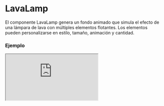 
# LavaLamp

El componente LavaLamp genera un fondo animado que simula el efecto de una lámpara de lava con múltiples elementos flotantes. Los elementos pueden personalizarse en estilo, tamaño, animación y cantidad.

### Ejemplo

<Iframe src="https://fenextjs-component-storybook.vercel.app/iframe.html?args=&id=component-lava-lamp--index&viewMode=story" />

### Importacion

Para importar el componente LavaLamp, se puede hacer desde fenextjs

```tsx copy
import { LavaLamp } from "fenextjs";
```

### Parametros

| Parametro | Tipo | Requerido | Default | Descripcion |
| --------- | ---- | --------- | ------- | ----------- |
| nItems | number | no | 20 | Número de elementos flotantes en la lámpara de lava. |
| styles | CSSProperties | no | \{
                width: "100%",
                height: "500px",
                background: "linear-gradient(45deg,var(--fenext-color-blue) 0%,var(--fenext-color-teal) 100%)"
            \} | Estilos generales aplicados al contenedor de la lámpara de lava. |
| stylesElement | LavaLampStylesElement[] | no | [
                \{
                    width: "150px",
                    aspectRatio: "2/1.5",
                    borderRadius: "30% 70% 70% 30% / 68% 30% 70% 32% ",
                    background: "linear-gradient(45deg,var(--fenext-color-blue) 0%,var(--fenext-color-teal) 100%)",
                    animationTimingFunction: "ease",
                \},
                \{
                    width: "100px",
                    aspectRatio: "1 / 1",
                    borderRadius: "30% 70% 44% 56% / 23% 46% 54% 77% ",
                    background: "linear-gradient(75deg,var(--fenext-color-info) 0%,var(--fenext-color-indigo) 100%)",
                    animationTimingFunction: "ease-out",
                \},
                \{
                    width: "100px",
                    aspectRatio: "1 / 1",
                    borderRadius: "87% 13% 65% 35% / 46% 46% 54% 54% ",
                    background: "linear-gradient(135deg,var(--fenext-color-cyan) 0%,var(--fenext-color-purple) 100%)",
                    animationTimingFunction: "linear",
                \},
            ] | Estilos aplicados a los elementos individuales flotantes en la lámpara de lava. |
| ranges | LavaLampRangeStylesProps | no | \{\} | Propiedades de rango aleatorio para determinar el movimiento, escala y posición de los elementos. |
| className | string | no | '' | Clase CSS adicional para personalizar el contenedor del componente. |

### Storybook

Para ver el storybook del componente lo puede hacer con este [link](https://fenextjs-component-storybook.vercel.app/?path=/story/component-lava-lamp--index)

### Usos

- Uso básico

```tsx copy
<LavaLamp />
```

- Con estilos personalizados

```tsx copy
<LavaLamp styles={{ width: '80%', height: '600px' }} />
```

- Con elementos personalizados

```tsx copy
<LavaLamp stylesElement={[{ width: '200px', background: 'red' }]} />
```

